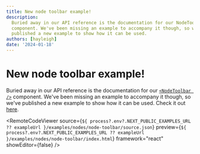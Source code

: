 ```yaml
---
title: New node toolbar example!
description:
  Buried away in our API reference is the documentation for our NodeToolbar
  component. We've been missing an example to accompany it though, so we've
  published a new example to show how it can be used.
authors: [hayleigh]
date: '2024-01-18'
---
```



# New node toolbar example!

Buried away in our API reference is the documentation for our
[`<NodeToolbar />`](api-reference/components/node-toolbar) component. We've been missing
an example to accompany it though, so we've published a new example to show how
it can be used. Check it out [here](/examples/nodes/node-toolbar).

<RemoteCodeViewer
  source={`${
    process?.env?.NEXT_PUBLIC_EXAMPLES_URL ?? exampleUrl
  }/examples/nodes/node-toolbar/source.json`}
  preview={`${
    process?.env?.NEXT_PUBLIC_EXAMPLES_URL ?? exampleUrl
  }/examples/nodes/node-toolbar/index.html`}
  framework="react"
  showEditor={false}
/>
